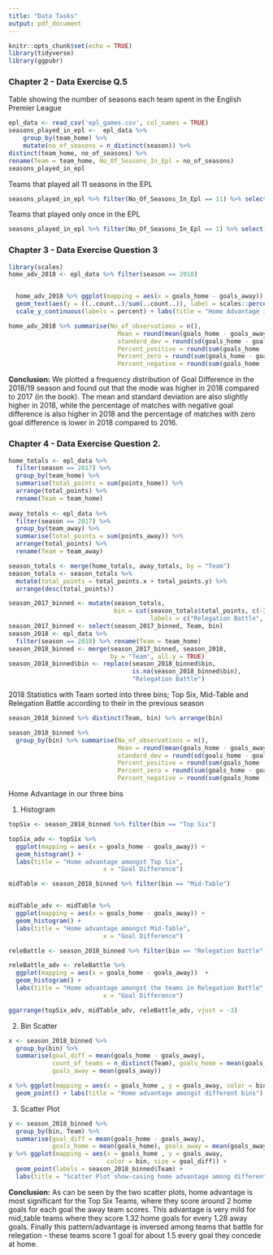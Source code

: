 ---
title: "Data Tasks"
output: pdf_document
---

```{r setup, include=FALSE, results='hide'}
knitr::opts_chunk$set(echo = TRUE)
library(tidyverse)
library(ggpubr)
```

### Chapter 2 - Data Exercise Q.5

Table showing the number of seasons each team spent in the English Premier League

```{r, echo=FALSE, results='hide'}

epl_data <- read_csv('epl_games.csv', col_names = TRUE) 
seasons_played_in_epl <-  epl_data %>%
    group_by(team_home) %>%
    mutate(no_of_seasons = n_distinct(season)) %>%
distinct(team_home, no_of_seasons) %>%
rename(Team = team_home, No_Of_Seasons_In_Epl = no_of_seasons)
seasons_played_in_epl

```

Teams that played all 11 seasons in the EPL

```{r}
seasons_played_in_epl %>% filter(No_Of_Seasons_In_Epl == 11) %>% select(Team)
```
Teams that played only once in the EPL

```{r}
seasons_played_in_epl %>% filter(No_Of_Seasons_In_Epl == 1) %>% select(Team)

```


### Chapter 3 - Data Exercise Question 3


```{r}
library(scales)
home_adv_2018 <- epl_data %>% filter(season == 2018) 


  home_adv_2018 %>% ggplot(mapping = aes(x = goals_home - goals_away)) + geom_bar(aes(y = (..count..)/sum(..count..)), color = "Dark Blue", fill = "Sky Blue") +
  geom_text(aes(y = ((..count..)/sum(..count..)), label = scales::percent((..count..)/sum(..count..))), stat = "count", vjust = -0.25) +
  scale_y_continuous(labels = percent) + labs(title = "Home Advantage in 2018/19", y = "Percentage of Games", x = "Goal Difference")

home_adv_2018 %>% summarise(No_of_observations = n(), 
                              Mean = round(mean(goals_home - goals_away), 2), 
                              standard_dev = round(sd(goals_home - goals_away), 2), 
                              Percent_positive = round(sum(goals_home - goals_away > 0)/n(), 2)*100, 
                              Percent_zero = round(sum(goals_home - goals_away == 0)/n(), 2)*100, 
                              Percent_negative = round(sum(goals_home - goals_away < 0)/n(), 2)*100)
```

**Conclusion:** We plotted a frequency distribution of Goal Difference in the 2018/19 season and found out that the mode was higher in 2018 compared to 2017 (in the book). The mean and standard deviation are also slightly higher in 2018, while the percentage of matches with negative goal difference is also higher in 2018 and the percentage of matches with zero goal difference is lower in 2018 compared to 2016.

### Chapter 4 - Data Exercise Question 2.

```{r}
home_totals <- epl_data %>% 
  filter(season == 2017) %>% 
  group_by(team_home) %>% 
  summarise(total_points = sum(points_home)) %>% 
  arrange(total_points) %>% 
  rename(Team = team_home)
  
away_totals <- epl_data %>% 
  filter(season == 2017) %>% 
  group_by(team_away) %>% 
  summarise(total_points = sum(points_away)) %>% 
  arrange(total_points) %>% 
  rename(Team = team_away)

season_totals <- merge(home_totals, away_totals, by = "Team")
season_totals <- season_totals %>% 
  mutate(total_points = total_points.x + total_points.y) %>% 
  arrange(desc(total_points))

season_2017_binned <- mutate(season_totals, 
                             bin = cut(season_totals$total_points, c(-Inf, 54, 42, Inf), 
                                       labels = c("Relegation Battle", "Mid-Table", "Top Six")))
season_2017_binned <- select(season_2017_binned, Team, bin)
season_2018 <- epl_data %>% 
  filter(season == 2018) %>% rename(Team = team_home)
season_2018_binned <- merge(season_2017_binned, season_2018, 
                            by = "Team", all.y = TRUE)
season_2018_binned$bin <- replace(season_2018_binned$bin, 
                                  is.na(season_2018_binned$bin), 
                                  "Relegation Battle")

```

2018 Statistics with Team sorted into three bins; Top Six, Mid-Table and Relegation Battle according to their in the previous season

```{r}
season_2018_binned %>% distinct(Team, bin) %>% arrange(bin)

season_2018_binned %>%  
  group_by(bin) %>% summarise(No_of_observations = n(), 
                              Mean = round(mean(goals_home - goals_away), 2), 
                              standard_dev = round(sd(goals_home - goals_away), 2), 
                              Percent_positive = round(sum(goals_home - goals_away > 0)/n(), 2)*100, 
                              Percent_zero = round(sum(goals_home - goals_away == 0)/n(), 2)*100, 
                              Percent_negative = round(sum(goals_home - goals_away < 0)/n(), 2)*100)
```

Home Advantage in our three bins


1. Histogram 

```{r}
topSix <- season_2018_binned %>% filter(bin == "Top Six") 

topSix_adv <- topSix %>% 
  ggplot(mapping = aes(x = goals_home - goals_away)) + 
  geom_histogram() + 
  labs(title = "Home advantage amongst Top Six",
                          x = "Goal Difference")

midTable <- season_2018_binned %>% filter(bin == "Mid-Table")


midTable_adv <- midTable %>%
  ggplot(mapping = aes(x = goals_home - goals_away)) + 
  geom_histogram() + 
  labs(title = "Home advantage amongst Mid-Table",
                          x = "Goal Difference")

releBattle <- season_2018_binned %>% filter(bin == "Relegation Battle") 

releBattle_adv <- releBattle %>% 
  ggplot(mapping = aes(x = goals_home - goals_away))  + 
  geom_histogram() + 
  labs(title = "Home advantage amongst the teams in Relegation Battle",
                          x = "Goal Difference")

ggarrange(topSix_adv, midTable_adv, releBattle_adv, vjust = -3)
```

2. Bin Scatter

```{r}
x <- season_2018_binned %>%  
  group_by(bin) %>% 
  summarise(goal_diff = mean(goals_home - goals_away), 
            count_of_teams = n_distinct(Team), goals_home = mean(goals_home), 
            goals_away = mean(goals_away)) 

x %>% ggplot(mapping = aes(x = goals_home , y = goals_away, color = bin, size = goal_diff)) + 
  geom_point() + labs(title = "Home advantage amongst different bins")

```

3. Scatter Plot

```{r}
y <- season_2018_binned %>% 
  group_by(bin, Team) %>% 
  summarise(goal_diff = mean(goals_home - goals_away), 
            goals_home = mean(goals_home), goals_away = mean(goals_away))
y %>% ggplot(mapping = aes(x = goals_home , y = goals_away, 
                           color = bin, size = goal_diff)) + 
  geom_point(labels = season_2018_binned$Team) +
  labs(title = "Scatter Plot show-casing home advantage among different bins")
```

**Conclusion:** As can be seen by the two scatter plots, home advantage is most significant for the Top Six Teams, where they score around 2 home goals for each goal the away team scores. This advantage is very mild for mid_table teams where they score 1.32 home goals for every 1.28 away goals. Finally this pattern/advantage is inversed among teams that battle for relegation - these teams score 1 goal for about 1.5 every goal they concede at home.





